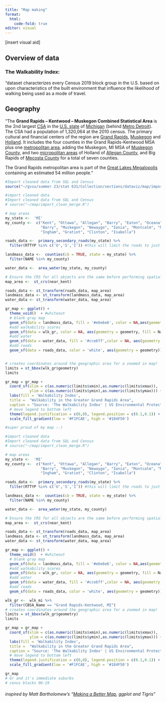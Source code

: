 ```yaml
---
title: "Map making"
format: 
  html:
    code-fold: true
editor: visual
---
```


\[insert visual aid\]

## Overview of data

### The Walkability Index:

"dataset characterizes every Census 2019 block group in the U.S. based on upon characteristics of the built environment that influence the likelihood of walking being used as a mode of travel.\

## Geography

"The **Grand Rapids -- Kentwood -- Muskegon Combined Statistical Area** is the 2nd largest [CSA](https://en.wikipedia.org/wiki/Combined_statistical_area "Combined statistical area") in the [U.S. state](https://en.wikipedia.org/wiki/U.S._state "U.S. state") of [Michigan](https://en.wikipedia.org/wiki/Michigan "Michigan") (behind [Metro Detroit](https://en.wikipedia.org/wiki/Metro_Detroit "Metro Detroit")). The CSA had a population of 1,320,064 at the 2010 census. The primary cultural and financial centers of the region are [Grand Rapids](https://en.wikipedia.org/wiki/Grand_Rapids,_Michigan "Grand Rapids, Michigan"), [Muskegon](https://en.wikipedia.org/wiki/Muskegon,_Michigan "Muskegon, Michigan") and [Holland](https://en.wikipedia.org/wiki/Holland,_Michigan "Holland, Michigan"). It includes the four counties in the Grand Rapids-Kentwood MSA plus one [metropolitan area](https://en.wikipedia.org/wiki/United_States_metropolitan_area), adding the Muskegon, MI MSA of [Muskegon County](https://en.wikipedia.org/wiki/Muskegon_County,_Michigan "Muskegon County, Michigan"), and two [micropolitan areas](https://en.wikipedia.org/wiki/United_States_micropolitan_area "United States micropolitan area") of Holland of [Allegan County](https://en.wikipedia.org/wiki/Allegan_County "Allegan County"), and Big Rapids of [Mecosta County](https://en.wikipedia.org/wiki/Mecosta_County "Mecosta County") for a total of seven counties.

The Grand Rapids metropolitan area is part of the [Great Lakes Megalopolis](https://en.wikipedia.org/wiki/Great_Lakes_Megalopolis "Great Lakes Megalopolis") containing an estimated 54 million people."

```r
#Import cleaned data from SQL and Census
source("~/gvsu/summer 23/stat 631/Collection/sections/dataviz/map/import_clean_merge.R")
```

```r

#import cleaned data
#Import cleaned data from SQL and Census
# source("~/map/import_clean_merge.R")

# map areas
my_state <-  'MI'
my_county <-  c("Kent", "Ottawa", "Allegan", "Barry", "Eaton", "Oceana", 
                "Barry", "Muskegon", "Newaygo", "Ionia", "Montcalm", "Mecosta",
                "Ingham", "Gratiot", "Clinton", "Isabella")

roads_data <-  primary_secondary_roads(my_state) %>% 
  filter(RTTYP %in% c('U','S','I')) #this will limit the roads to just highways. 

landmass_data <-  counties(cb = TRUE, state = my_state) %>%
  filter(NAME %in% my_county)

water_data <-  area_water(my_state, my_county)

# Ensure the CRS for all objects are the same before performing spatial operations
map_area <-  st_crs(near_kent)

roads_data <- st_transform(roads_data, map_area)
landmass_data <- st_transform(landmass_data, map_area)
water_data <- st_transform(water_data, map_area)

gr_map <- ggplot() +
  theme_void()  + #whiteout
  # blank gray map
  geom_sf(data = landmass_data, fill = '#e6e6e6', color = NA,aes(geometry = geometry))+
  #add walkability scores
  geom_sf(data = wlk_gr, color = NA, aes(geometry = geometry, fill = NatWalkInd))+
  #add water
  geom_sf(data = water_data, fill = '#cce6ff',color = NA, aes(geometry = geometry)) +
  #add roads
  geom_sf(data = roads_data, color = 'white', aes(geometry = geometry))


# creates coordinates around the geographic area for a zoomed in map!
limits = st_bbox(wlk_gr$geometry)
limits

gr_map = gr_map + 
  coord_sf(xlim = c(as.numeric(limits$xmin),as.numeric(limits$xmax)), 
           ylim = c(as.numeric(limits$ymin),as.numeric(limits$ymax))) +
  labs(fill = 'Walkability Index',
  title =  "Walkability in the Greater Grand Rapids Area",
  caption = "Source: 'The Walkability Index' | US Environmental Protection Agency") + 
  # move legend to bottom left
  theme(legend.justification = c(0,0), legend.position = c(0.1,0.1)) + 
  scale_fill_gradient(low = '#F1FCAE', high = '#184F50')

#super proud of my map :-) 
```

```r
#import cleaned data
#Import cleaned data from SQL and Census
# source("~/map/import_clean_merge.R")

# map areas
my_state <-  'MI'
my_county <-  c("Kent", "Ottawa", "Allegan", "Barry", "Eaton", "Oceana", 
                "Barry", "Muskegon", "Newaygo", "Ionia", "Montcalm", "Mecosta",
                "Ingham", "Gratiot", "Clinton", "Isabella")

roads_data <-  primary_secondary_roads(my_state) %>% 
  filter(RTTYP %in% c('U','S','I')) #this will limit the roads to just highways. 

landmass_data <-  counties(cb = TRUE, state = my_state) %>%
  filter(NAME %in% my_county)

water_data <-  area_water(my_state, my_county)

# Ensure the CRS for all objects are the same before performing spatial operations
map_area <-  st_crs(near_kent)

roads_data <- st_transform(roads_data, map_area)
landmass_data <- st_transform(landmass_data, map_area)
water_data <- st_transform(water_data, map_area)

gr_map <- ggplot() +
  theme_void()  + #whiteout
  # blank gray map
  geom_sf(data = landmass_data, fill = '#e6e6e6', color = NA,aes(geometry = geometry))+
  #add walkability scores
  geom_sf(data = wlk_gr, color = NA, aes(geometry = geometry, fill = NatWalkInd))+
  #add water
  geom_sf(data = water_data, fill = '#cce6ff',color = NA, aes(geometry = geometry)) +
  #add roads
  geom_sf(data = roads_data, color = 'white', aes(geometry = geometry))

wlk_gr <-  wlk_mi %>% 
  filter(CBSA_Name == "Grand Rapids-Kentwood, MI")
# creates coordinates around the geographic area for a zoomed in map!
limits = st_bbox(wlk_gr$geometry)
limits

gr_map = gr_map + 
  coord_sf(xlim = c(as.numeric(limits$xmin),as.numeric(limits$xmax)), 
           ylim = c(as.numeric(limits$ymin),as.numeric(limits$ymax))) +
  labs(fill = 'Walkability Index',
  title =  "Walkability in the Greater Grand Rapids Area",
  caption = "Source: 'The Walkability Index' | US Environmental Protection Agency") + 
  # move legend to bottom left
  theme(legend.justification = c(0,0), legend.position = c(0.1,0.1)) + 
  scale_fill_gradient(low = '#F1FCAE', high = '#184F50')


```

```r
gr_map 
# Gr and it's immediate suburbs
# cenus blocks 06:19
```

###### inspired by Matt Bartholomew's "[Making a Better Map](https://bartholomatt.net/posts/census_maps_part2/), ggplot and Tigris"

